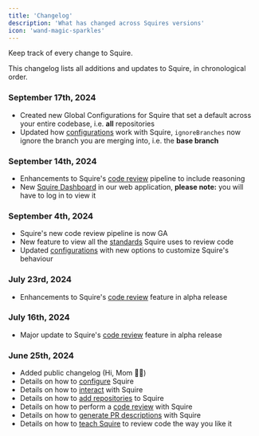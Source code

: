 ```yaml
---
title: 'Changelog'
description: 'What has changed across Squires versions'
icon: 'wand-magic-sparkles'
---
```


Keep track of every change to Squire.

This changelog lists all additions and updates to Squire, in chronological order.

### September 17th, 2024

- Created new Global Configurations for Squire that set a default across your entire codebase, i.e. **all** repositories
- Updated how [configurations](/essentials/configurations) work with Squire, `ignoreBranches` now ignore the branch you are merging into, i.e. the **base branch**

### September 14th, 2024

- Enhancements to Squire's [code review](/features/code-review) pipeline to include reasoning
- New [Squire Dashboard](https://app.squire.ai/) in our web application, **please note:** you will have to log in to view it

### September 4th, 2024

- Squire's new code review pipeline is now GA
- New feature to view all the [standards](/features/standards) Squire uses to review code
- Updated [configurations](/essentials/configurations) with new options to customize Squire's behaviour

### July 23rd, 2024

- Enhancements to Squire's [code review](/features/code-review) feature in alpha release

### July 16th, 2024

- Major update to Squire's [code review](/features/code-review) feature in alpha release

### June 25th, 2024

- Added public changelog (Hi, Mom 👋🏻)
- Details on how to [configure](configurations) Squire
- Details on how to [interact](interaction-patterns) with Squire
- Details on how to [add repositories](add-repos) to Squire
- Details on how to perform a [code review](/features/code-review) with Squire
- Details on how to [generate PR descriptions](/features/pull-request-description) with Squire
- Details on how to [teach Squire](/features/squire-learns) to review code the way you like it